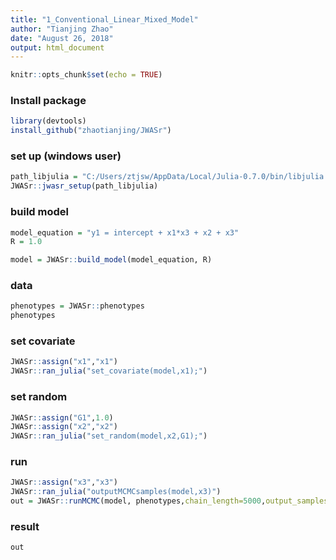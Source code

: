 ```yaml
---
title: "1_Conventional_Linear_Mixed_Model"
author: "Tianjing Zhao"
date: "August 26, 2018"
output: html_document
---
```


```r
knitr::opts_chunk$set(echo = TRUE)
```


### Install package
```r
library(devtools)
install_github("zhaotianjing/JWASr")
```

### set up (windows user)
```r
path_libjulia = "C:/Users/ztjsw/AppData/Local/Julia-0.7.0/bin/libjulia.dll"
JWASr::jwasr_setup(path_libjulia)
```


### build model
```r
model_equation = "y1 = intercept + x1*x3 + x2 + x3"
R = 1.0

model = JWASr::build_model(model_equation, R)
```


### data
```r
phenotypes = JWASr::phenotypes
phenotypes
```

### set covariate
```r
JWASr::assign("x1","x1")
JWASr::ran_julia("set_covariate(model,x1);")
```


### set random
```r
JWASr::assign("G1",1.0)
JWASr::assign("x2","x2")
JWASr::ran_julia("set_random(model,x2,G1);")
```

### run
```R
JWASr::assign("x3","x3")
JWASr::ran_julia("outputMCMCsamples(model,x3)")
out = JWASr::runMCMC(model, phenotypes,chain_length=5000,output_samples_frequency=100)
```

### result
```r
out
```




